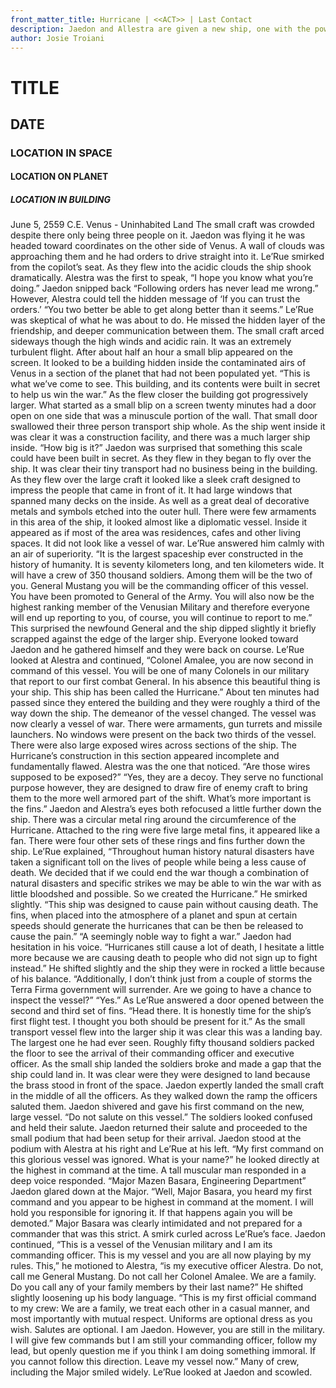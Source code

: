 ```yaml
---
front_matter_title: Hurricane | <<ACT>> | Last Contact
description: Jaedon and Allestra are given a new ship, one with the power to replicate catastrophic damage on Terra Firma
author: Josie Troiani
---
```

# TITLE

## DATE

### LOCATION IN SPACE

#### LOCATION ON PLANET

##### LOCATION IN BUILDING

June 5, 2559 C.E.
Venus - Uninhabited Land
The small craft was crowded despite there only being three people on it. Jaedon was flying it he was headed toward coordinates on the other side of Venus. A wall of clouds was approaching them and he had orders to drive straight into it. Le’Rue smirked from the copilot’s seat. As they flew into the acidic clouds the ship shook dramatically. Alestra was the first to speak, “I hope you know what you’re doing.”
Jaedon snipped back “Following orders has never lead me wrong.” However, Alestra could tell the hidden message of ‘If you can trust the orders.’
“You two better be able to get along better than it seems.” Le’Rue was skeptical of what he was about to do. He missed the hidden layer of the friendship, and deeper communication between them. The small craft arced sideways though the high winds and acidic rain. It was an extremely turbulent flight.
After about half an hour a small blip appeared on the screen. It looked to be a building hidden inside the contaminated airs of Venus in a section of the planet that had not been populated yet. “This is what we’ve come to see. This building, and its contents were built in secret to help us win the war.” As the flew closer the building got progressively larger. What started as a small blip on a screen twenty minutes had a door open on one side that was a minuscule portion of the wall. That small door swallowed their three person transport ship whole.
As the ship went inside it was clear it was a construction facility, and there was a much larger ship inside. “How big is it?” Jaedon was surprised that something this scale could have been built in secret. As they flew in they began to fly over the ship. It was clear their tiny transport had no business being in the building. As they flew over the large craft it looked like a sleek craft designed to impress the people that came in front of it. It had large windows that spanned many decks on the inside. As well as a great deal of decorative metals and symbols etched into the outer hull. There were few armaments in this area of the ship, it looked almost like a diplomatic vessel. Inside it appeared as if most of the area was residences, cafes and other living spaces. It did not look like a vessel of war.
Le’Rue answered him calmly with an air of superiority. “It is the largest spaceship ever constructed in the history of humanity. It is seventy kilometers long, and ten kilometers wide. It will have a crew of 350 thousand soldiers. Among them will be the two of you. General Mustang you will be the commanding officer of this vessel. You have been promoted to General of the Army. You will also now be the highest ranking member of the Venusian Military and therefore everyone will end up reporting to you, of course, you will continue to report to me.” This surprised the newfound General and the ship dipped slightly it briefly scrapped against the edge of the larger ship. Everyone looked toward Jaedon and he gathered himself and they were back on course.
Le’Rue looked at Alestra and continued, “Colonel Amalee, you are now second in command of this vessel. You will be one of many Colonels in our military that report to our first combat General. In his absence this beautiful thing is your ship. This ship has been called the Hurricane.” About ten minutes had passed since they entered the building and they were roughly a third of the way down the ship. The demeanor of the vessel changed. The vessel was now clearly a vessel of war. There were armaments, gun turrets and missile launchers. No windows were present on the back two thirds of the vessel. There were also large exposed wires across sections of the ship. The Hurricane’s construction in this section appeared incomplete and fundamentally flawed. Alestra was the one that noticed. “Are those wires supposed to be exposed?”
“Yes, they are a decoy. They serve no functional purpose however, they are designed to draw fire of enemy craft to bring them to the more well armored part of the shift. What’s more important is the fins.” Jaedon and Alestra’s eyes both refocused a little further down the ship. There was a circular metal ring around the circumference of the Hurricane. Attached to the ring were five large metal fins, it appeared like a fan. There were four other sets of these rings and fins further down the ship.
Le’Rue explained, “Throughout human history natural disasters have taken a significant toll on the lives of people while being a less cause of death. We decided that if we could end the war though a combination of natural disasters and specific strikes we may be able to win the war with as little bloodshed and possible. So we created the Hurricane.” He smirked slightly. “This ship was designed to cause pain without causing death. The fins, when placed into the atmosphere of a planet and spun at certain speeds should generate the hurricanes that can be then be released to cause the pain.”
“A seemingly noble way to fight a war.” Jaedon had hesitation in his voice. “Hurricanes still cause a lot of death, I hesitate a little more because we are causing death to people who did not sign up to fight instead.” He shifted slightly and the ship they were in rocked a little because of his balance. “Additionally, I don’t think just from a couple of storms the Terra Firma government will surrender. Are we going to have a chance to inspect the vessel?”
“Yes.” As Le’Rue answered a door opened between the second and third set of fins. “Head there. It is honestly time for the ship’s first flight test. I thought you both should be present for it.” As the small transport vessel flew into the larger ship it was clear this was a landing bay. The largest one he had ever seen. Roughly fifty thousand soldiers packed the floor to see the arrival of their commanding officer and executive officer. As the small ship landed the soldiers broke and made a gap that the ship could land in. It was clear were they were designed to land because the brass stood in front of the space. Jaedon expertly landed the small craft in the middle of all the officers. As they walked down the ramp the officers saluted them. Jaedon shivered and gave his first command on the new, large vessel. “Do not salute on this vessel.” The soldiers looked confused and held their salute. Jaedon returned their salute and proceeded to the small podium that had been setup for their arrival.
Jaedon stood at the podium with Alestra at his right and Le’Rue at his left. “My first command on this glorious vessel was ignored. What is your name?” he looked directly at the highest in command at the time. A tall muscular man responded in a deep voice responded. “Major Mazen Basara, Engineering Department” Jaedon glared down at the Major. “Well, Major Basara, you heard my first command and you appear to be highest in command at the moment. I will hold you responsible for ignoring it. If that happens again you will be demoted.” Major Basara was clearly intimidated and not prepared for a commander that was this strict. A smirk curled across Le’Rue’s face. Jaedon continued, “This is a vessel of the Venusian military and I am its commanding officer. This is my vessel and you are all now playing by my rules. This,” he motioned to Alestra, “is my executive officer Alestra. Do not, call me General Mustang. Do not call her Colonel Amalee. We are a family. Do you call any of your family members by their last name?”
He shifted slightly loosening up his body language. “This is my first official command to my crew: We are a family, we treat each other in a casual manner, and most importantly with mutual respect. Uniforms are optional dress as you wish. Salutes are optional. I am Jaedon. However, you are still in the military. I will give few commands but I am still your commanding officer, follow my lead, but openly question me if you think I am doing something immoral. If you cannot follow this direction. Leave my vessel now.” Many of crew, including the Major smiled widely.
Le’Rue looked at Jaedon and scowled.
